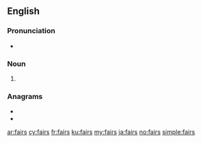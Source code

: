 ==English==

===Pronunciation===
* {{homophones|lang=en|fares}}

===Noun===
{{head|en|noun plural form}}

# {{plural of|fair|lang=en}}

===Anagrams===
* {{l|en|Farsi}}
* {{l|en|rafsi}}

[[ar:fairs]]
[[cy:fairs]]
[[fr:fairs]]
[[ku:fairs]]
[[my:fairs]]
[[ja:fairs]]
[[no:fairs]]
[[simple:fairs]]